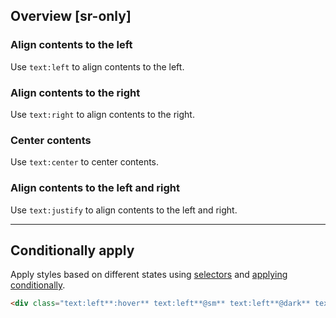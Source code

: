 ## Overview [sr-only]
<Overview/>

### Align contents to the left
Use `text:left` to align contents to the left.
<Basic className="text:left" />

### Align contents to the right
Use `text:right` to align contents to the right.
<Basic className="text:right" />

### Center contents
Use `text:center` to center contents.
<Basic className="text:center" />

### Align contents to the left and right
Use `text:justify` to align contents to the left and right.
<Basic className="text:justify" />

---

## Conditionally apply
Apply styles based on different states using [selectors](/guide/state-selectors) and [applying conditionally](/guide/applying-conditionally).
```html
<div class="text:left**:hover** text:left**@sm** text:left**@dark** text:left**@print**">…</div>
```

